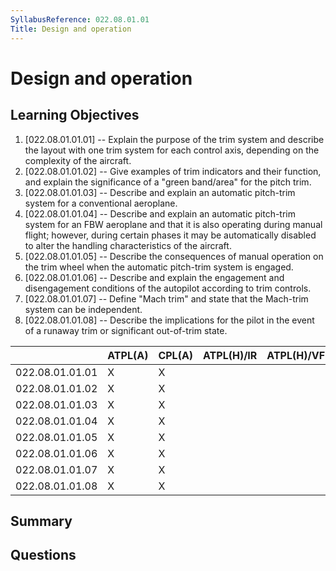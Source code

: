 ```yaml
---
SyllabusReference: 022.08.01.01
Title: Design and operation
---
```


# Design and operation

## Learning Objectives

1. [022.08.01.01.01] -- Explain the purpose of the trim system and describe the
   layout with one trim system for each control axis, depending on the
   complexity of the aircraft.
2. [022.08.01.01.02] -- Give examples of trim indicators and their function, and
   explain the significance of a "green band/area" for the pitch trim.
3. [022.08.01.01.03] -- Describe and explain an automatic pitch-trim system for
   a conventional aeroplane.
4. [022.08.01.01.04] -- Describe and explain an automatic pitch-trim system for
   an FBW aeroplane and that it is also operating during manual flight; however,
   during certain phases it may be automatically disabled to alter the handling
   characteristics of the aircraft.
5. [022.08.01.01.05] -- Describe the consequences of manual operation on the
   trim wheel when the automatic pitch-trim system is engaged.
6. [022.08.01.01.06] -- Describe and explain the engagement and disengagement
   conditions of the autopilot according to trim controls.
7. [022.08.01.01.07] -- Define "Mach trim" and state that the Mach-trim system
   can be independent.
8. [022.08.01.01.08] -- Describe the implications for the pilot in the event of
   a runaway trim or significant out-of-trim state.

|                 | ATPL(A) | CPL(A) | ATPL(H)/IR | ATPL(H)/VFR | CPL(H) | IR  | CBIR(A) |
| --------------- | ------- | ------ | ---------- | ----------- | ------ | --- | ------- |
| 022.08.01.01.01 | X       | X      |            |             |        |     |         |
| 022.08.01.01.02 | X       | X      |            |             |        |     |         |
| 022.08.01.01.03 | X       | X      |            |             |        |     |         |
| 022.08.01.01.04 | X       | X      |            |             |        |     |         |
| 022.08.01.01.05 | X       | X      |            |             |        |     |         |
| 022.08.01.01.06 | X       | X      |            |             |        |     |         |
| 022.08.01.01.07 | X       | X      |            |             |        |     |         |
| 022.08.01.01.08 | X       | X      |            |             |        |     |         |

## Summary

## Questions
